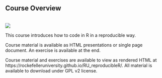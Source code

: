 ## Course Overview

<br>
[<img src="https://github.com/RockefellerUniversity/RU_reproducibleR/workflows/R-CMD-check-bioc/badge.svg">](https://github.com/RockefellerUniversity/RU_reproducibleR/actions?query=workflow%3AR-CMD-check-bioc)


This course introduces how to code in R in a reproducible way.

Course material is available as HTML presentations or single page document. An exercise is available at the end.

Course material and exercises are available to view as rendered HTML at https://rockefelleruniversity.github.io/RU_reproducibleR/.
All material is available to download under GPL v2 license.
